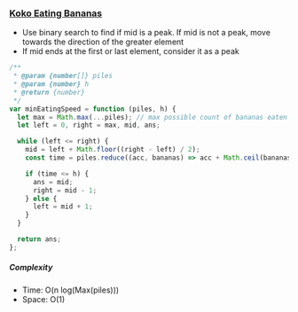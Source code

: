 ### [Koko Eating Bananas](https://leetcode.com/problems/koko-eating-bananas/)

- Use binary search to find if mid is a peak. If mid is not a peak, move towards the direction of the greater element
- If mid ends at the first or last element, consider it as a peak

```js copy
/**
 * @param {number[]} piles
 * @param {number} h
 * @return {number}
 */
var minEatingSpeed = function (piles, h) {
  let max = Math.max(...piles); // max possible count of bananas eaten per hour
  let left = 0, right = max, mid, ans;

  while (left <= right) {
    mid = left + Math.floor((right - left) / 2);
    const time = piles.reduce((acc, bananas) => acc + Math.ceil(bananas / mid), 0);

    if (time <= h) {
      ans = mid;
      right = mid - 1;
    } else {
      left = mid + 1;
    }
  }

  return ans;
};
```

##### Complexity

- Time: O(n log(Max(piles)))
- Space: O(1)
